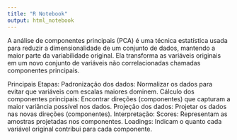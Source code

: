 ```yaml
---
title: "R Notebook"
output: html_notebook
---
```


A análise de componentes principais (PCA) é uma técnica estatística usada para reduzir a dimensionalidade de um conjunto de dados, mantendo a maior parte da variabilidade original. Ela transforma as variáveis originais em um novo conjunto de variáveis não correlacionadas chamadas componentes principais.

Principais Etapas:
Padronização dos dados: Normalizar os dados para evitar que variáveis com escalas maiores dominem.
Cálculo dos componentes principais: Encontrar direções (componentes) que capturam a maior variância possível nos dados.
Projeção dos dados: Projetar os dados nas novas direções (componentes).
Interpretação:
Scores: Representam as amostras projetadas nos componentes.
Loadings: Indicam o quanto cada variável original contribui para cada componente.

```r

```

